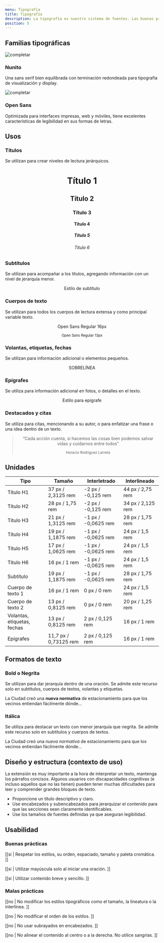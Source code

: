 ```yaml
---
menu: Tipografía
title: Tipografía
description: La tipografía es nuestro sistema de fuentes. Las buenas prácticas ayudan a presentar el contenido de manera clara y eficiente.
position: 5
---
```


## Familias tipográficas

<Row>
<Col items={2}>

![completar](/guía-de-estilos/tipografía/nunito.svg)

### Nunito

Una sans serif bien equilibrada con terminación redondeada para tipografía de visualización y display.

</Col>
<Col items={2}>

![completar](/guía-de-estilos/tipografía/open-sans.svg)

### Open Sans

Optimizada para interfaces impresas, web y móviles, tiene excelentes características de legibilidad en sus formas de letras.

</Col>
</Row>

## Usos

<Row>
<Col items={2}>

### Títulos

Se utilizan para crear niveles de lectura jerárquicos.

</Col>
<Col items={2}>
<Example align="center">

<h1>Título 1</h1>
<h2>Título 2</h2>
<h3>Título 3</h3>
<h4>Título 4</h4>
<h5>Título 5</h5>
<h6>Título 6</h6>

</Example>
</Col>
</Row>

<Row>
<Col items={2}>

### Subtítulos

Se utilizan para acompañar a los títulos, agregando información con un nivel de jerarquía menor.

</Col>
<Col items={2}>
<Example align="center">
  
<div className="lead">Estilo de subtítulo</div>

</Example>
</Col>
</Row>

<Row>
<Col items={2}>

### Cuerpos de texto

Se utilizan para todos los cuerpos de lectura extensa y como principal variable texto.

</Col>
<Col items={2}>
<Example align="center">

Open Sans Regular 16px

<small>Open Sans Regular 13px</small>

</Example>
</Col>
</Row>

<Row>
<Col items={2}>

### Volantas, etiquetas, fechas

Se utilizan para información adicional o elementos pequeños.

</Col>
<Col items={2}>
<Example align="center">

<span class="small">SOBRELÍNEA</span>

</Example>
</Col>
</Row>

<Row>
<Col items={2}>

### Epígrafes

Se utiliza para información adicional en fotos, o detalles en el texto.

</Col>
<Col items={2}>
<Example align="center">

<p className="text-xs">Estilo para epígrafe</p>

</Example>
</Col>
</Row>

<Row>
<Col items={2}>

### Destacados y citas

Se utiliza para citas, mencionando a su autor, o para enfatizar una frase o una idea dentro de un texto.

</Col>
<Col items={2}>
<Example align="center">

<blockquote>
    <p>
      “Cada acción cuenta, si hacemos las cosas bien podemos salvar vidas y cuidarnos entre todos”
    </p>
    <small>Horacio Rodríguez Larreta</small>
  </blockquote>

</Example>
</Col>
</Row>

## Unidades

| Tipo                        | Tamaño                | Interletrado        | Interlineado      |
| --------------------------- | --------------------- | ------------------  | ----------------- |
| Título H1                   | 37 px / 2,3125 rem    | -2 px / -0,125 rem  | 44 px / 2,75 rem  |
| Título H2                   | 28 px / 1,75 rem      | -2 px / -0,125 rem  | 34 px / 2,125 rem |
| Título H3                   | 21 px / 1,3125 rem    | -1 px / -0,0625 rem | 28 px / 1,75 rem  |
| Título H4                   | 19 px / 1,1875 rem    | -1 px / -0,0625 rem | 24 px / 1,5 rem   |
| Título H5                   | 17 px / 1,0625 rem    | -1 px / -0,0625 rem | 24 px / 1,5 rem   |
| Título H6                   | 16 px / 1 rem         | -1 px / -0,0625 rem | 24 px / 1,5 rem   |
| Subtítulo                   | 19 px / 1,1875 rem    | -1 px / -0,0625 rem | 28 px / 1,75 rem  |
| Cuerpo de texto 1           | 16 px / 1 rem         | 0 px / 0 rem        | 24 px / 1,5 rem   |
| Cuerpo de texto 2           | 13 px / 0,8125 rem    | 0 px / 0 rem        | 20 px / 1,25 rem  |
| Volantas, etiquetas, fechas | 13 px / 0,8125 rem    | 2 px / 0,125 rem    | 16 px / 1 rem     |
| Epígrafes                   | 11,7 px / 0,73125 rem | 2 px / 0,125 rem    | 16 px / 1 rem     |

## Formatos de texto

<Row>
<Col items={2}>

### Bold o Negrita

Se utilizan para dar jerarquía dentro de una oración. Se admite este recurso solo en subtítulos, cuerpos de textos, volantas y etiquetas.

</Col>
<Col items={2}>
<Example>

La Ciudad creó una **nueva normativa** de estacionamiento para que los vecinos entiendan fácilmente dónde...

</Example>
</Col>
</Row>

<Row>
<Col items={2}>

### Itálica

Se utiliza para destacar un texto con menor jerarquía que negrita. 
Se admite este recurso solo en subtítulos y cuerpos de textos.

</Col>
<Col items={2}>
<Example>

La Ciudad creó una _nueva normativa_ de estacionamiento para que los vecinos entiendan fácilmente dónde...

</Example>
</Col>
</Row>

## Diseño y estructura (contexto de uso)
La extensión es muy importante a la hora de interpretar un texto, mantenga los párrafos concisos. Algunos usuarios con discapacidades cognitivas (e incluso aquellos que no las tienen) pueden tener muchas dificultades para leer y comprender grandes bloques de texto.

- Proporcione un título descriptivo y claro.
- Use encabezados y subencabezados para jerarquizar el contenido para que las secciones sean claramente identificables.
- Use los tamaños de fuentes definidas ya que aseguran legibilidad.

## Usabilidad

### Buenas prácticas

[[si | Respetar los estilos, su orden, espaciado, tamaño y paleta cromática. ]]

[[si | Utilizar mayúscula solo al iniciar una oración. ]]

[[si | Utilizar contenido breve y sencillo. ]]

### Malas prácticas

[[no | No modificar los estilos tipográficos como el tamaño, la lineatura o la interlínea. ]]

[[no | No modificar el orden de los estilos. ]]

[[no | No usar subrayados en encabezados. ]]

[[no | No alinear el contenido al centro o a la derecha. No utilice sangrías. ]]